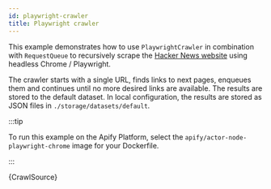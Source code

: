 ```yaml
---
id: playwright-crawler
title: Playwright crawler
---
```



This example demonstrates how to use <ApiLink to="playwright-crawler/class/PlaywrightCrawler">`PlaywrightCrawler`</ApiLink> in combination with <ApiLink to="core/class/RequestQueue">`RequestQueue`</ApiLink> to recursively scrape the [Hacker News website](https://news.ycombinator.com) using headless Chrome / Playwright.

The crawler starts with a single URL, finds links to next pages, enqueues them and continues until no more desired links are available. The results are stored to the default dataset. In local configuration, the results are stored as JSON files in `./storage/datasets/default`.

:::tip

To run this example on the Apify Platform, select the `apify/actor-node-playwright-chrome` image for your Dockerfile.

:::

<RunnableCodeBlock className="language-js">
	{CrawlSource}
</RunnableCodeBlock>
